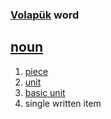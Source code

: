 === [[Volapük]] word === 
== [[noun]] == 
# [[piece]]
# [[unit]]
# [[basic unit]] 
# single written item
